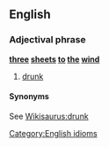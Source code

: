 ==English==

===Adjectival phrase===
'''[[three]] [[sheets]] [[to]] [[the]] [[wind]]'''
# [[drunk]]

====Synonyms====
See [[Wikisaurus:drunk]]

[[Category:English idioms]]